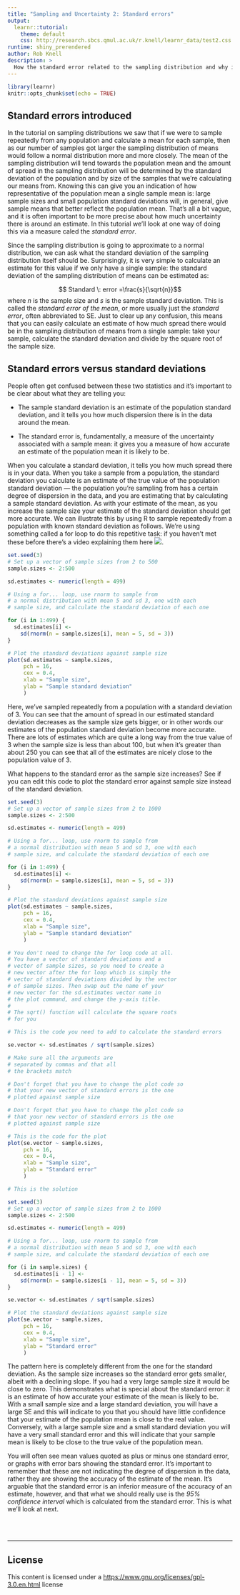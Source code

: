 ```yaml
---
title: "Sampling and Uncertainty 2: Standard errors"
output: 
  learnr::tutorial:
    theme: default
    css: http://research.sbcs.qmul.ac.uk/r.knell/learnr_data/test2.css
runtime: shiny_prerendered
author: Rob Knell
description: >
  How the standard error related to the sampling distribution and why it is important?
---
```


```r
library(learnr)
knitr::opts_chunk$set(echo = TRUE)
```


## Standard errors introduced

In the tutorial on sampling distributions we saw that if we were to sample repeatedly from any population and calculate a mean for each sample, then as our number of samples got larger the sampling distribution of means would follow a normal distribution more and more closely. The mean of the sampling distribution will tend towards the population mean and the amount of spread in the sampling distribution will be determined by the standard deviation of the population and by size of the samples that we're calculating our means from. Knowing this can give you an indication of how representative of the population mean a single sample mean is: large sample sizes and small population standard deviations will, in general, give sample means that better reflect the population mean. That's all a bit vague, and it is often important to be more precise about how much uncertainty there is around an estimate. In this tutorial we'll look at one way of doing this via a measure caled the *standard error*.

Since the sampling distribution is going to approximate to a normal distribution, we can ask what the standard deviation of the sampling distribution itself should be. Surprisingly, it is very simple to calculate an estimate for this value if we only have a single sample: the standard deviation of the sampling distribution of means can be estimated as:

$$ Standard \: error  =\frac{s}{\sqrt{n}}$$
where $n$ is the sample size and $s$ is the sample standard deviation. This is called the *standard error of the mean*, or more usually just the *standard error*, often abbreviated to SE. Just to clear up any confusion, this means that you can easily calculate an estimate of how much spread there would be in the sampling distribution of means from a single sample: take your sample, calculate the standard deviation and divide by the square root of the sample size.

## Standard errors versus standard deviations

People often get confused between these two statistics and it's important to be clear about what they are telling you:

* The sample standard deviation is an estimate of the population standard deviation, and it tells you how much dispersion there is in the data around the mean.

* The standard error is, fundamentally, a measure of the uncertainty associated with a sample mean: it gives you a measure of how accurate an estimate of the population mean it is likely to be.

When you calculate a standard deviation, it tells you how much spread there is in your data. When you take a sample from a population, the standard deviation you calculate is an estimate of the true value of the population standard deviation --- the population you're sampling from has a certain degree of dispersion in the data, and you are estimating that by calculating a sample standard deviation. As with your estimate of the mean, as you increase the sample size your estimate of the standard deviation should get more accurate. We can illustrate this by using R to sample repeatedly from a population with known standard deviation as follows. We're using something called a for loop to do this repetitive task: if you haven't met these before there's a video explaining them here ![](https://www.youtube.com/watch?v=0_Bc0a6op-I).



```r

set.seed(3)
# Set up a vector of sample sizes from 2 to 500
sample.sizes <- 2:500

sd.estimates <- numeric(length = 499)

# Using a for... loop, use rnorm to sample from
# a normal distribution with mean 5 and sd 3, one with each
# sample size, and calculate the standard deviation of each one

for (i in 1:499) {
  sd.estimates[i] <-
    sd(rnorm(n = sample.sizes[i], mean = 5, sd = 3))
}

# Plot the standard deviations against sample size
plot(sd.estimates ~ sample.sizes,
     pch = 16,
     cex = 0.4,
     xlab = "Sample size",
     ylab = "Sample standard deviation"
     )

```

Here, we've sampled repeatedly from a population with a standard deviation of 3. You can see that the amount of spread in our estimated standard deviation decreases as the sample size gets bigger, or in other words our estimates of the population standard deviation become more accurate. There are lots of estimates which are quite a long way from the true value of 3 when the sample size is less than about 100, but when it's greater than about 250 you can see that all of the estimates are nicely close to the population value of 3. 

What happens to the standard error as the sample size increases? See if you can edit this code to plot the standard error against sample size instead of the standard deviation.

```r
set.seed(3)
# Set up a vector of sample sizes from 2 to 1000
sample.sizes <- 2:500

sd.estimates <- numeric(length = 499)

# Using a for... loop, use rnorm to sample from
# a normal distribution with mean 5 and sd 3, one with each
# sample size, and calculate the standard deviation of each one

for (i in 1:499) {
  sd.estimates[i] <-
    sd(rnorm(n = sample.sizes[i], mean = 5, sd = 3))
}

# Plot the standard deviations against sample size
plot(sd.estimates ~ sample.sizes,
     pch = 16,
     cex = 0.4,
     xlab = "Sample size",
     ylab = "Sample standard deviation"
     )
```

```r
# You don't need to change the for loop code at all.
# You have a vector of standard deviations and a 
# vector of sample sizes, so you need to create a
# new vector after the for loop which is simply the
# vector of standard deviations divided by the vector
# of sample sizes. Then swap out the name of your 
# new vector for the sd.estimates vector name in
# the plot command, and change the y-axis title.
#
# The sqrt() function will calculate the square roots
# for you
```


```r
# This is the code you need to add to calculate the standard errors

se.vector <- sd.estimates / sqrt(sample.sizes)
```

```r
# Make sure all the arguments are 
# separated by commas and that all 
# the brackets match
```

```r
# Don't forget that you have to change the plot code so 
# that your new vector of standard errors is the one 
# plotted against sample size
```

```r
# Don't forget that you have to change the plot code so 
# that your new vector of standard errors is the one 
# plotted against sample size

# This is the code for the plot
plot(se.vector ~ sample.sizes,
     pch = 16,
     cex = 0.4,
     xlab = "Sample size",
     ylab = "Standard error"
     )
```

```r
# This is the solution

set.seed(3)
# Set up a vector of sample sizes from 2 to 1000
sample.sizes <- 2:500

sd.estimates <- numeric(length = 499)

# Using a for... loop, use rnorm to sample from
# a normal distribution with mean 5 and sd 3, one with each
# sample size, and calculate the standard deviation of each one

for (i in sample.sizes) {
  sd.estimates[i - 1] <-
    sd(rnorm(n = sample.sizes[i - 1], mean = 5, sd = 3))
}

se.vector <- sd.estimates / sqrt(sample.sizes)

# Plot the standard deviations against sample size
plot(se.vector ~ sample.sizes,
     pch = 16,
     cex = 0.4,
     xlab = "Sample size",
     ylab = "Standard error"
     )
```

The pattern here is completely different from the one for the standard deviation. As the sample size increases so the standard error gets smaller, albeit with a declining slope. If you had a very large sample size it would be close to zero. This demonstrates what is special about the standard error: it is an estimate of how accurate your estimate of the mean is likely to be. With a small sample size and a large standard deviation, you will have a large SE and this will indicate to you that you should have little confidence that your estimate of the population mean is close to the real value. Conversely, with a large sample size and a small standard deviation you will have a very small standard error and this will indicate that your sample mean is likely to be close to the true value of the population mean.

You will often see mean values quoted as plus or minus one standard error, or graphs with error bars showing the standard error. It's important to remember that these are not indicating the degree of dispersion in the data, rather they are showing the accuracy of the estimate of the mean. It's arguable that the standard error is an inferior measure of the accuracy of an estimate, however, and that what we should really use is the *95% confidence interval* which is calculated from the standard error. This is what we'll look at next.

<br><br><hr>

## License

This content is licensed under a [https://www.gnu.org/licenses/gpl-3.0.en.html](GPL-3) license

